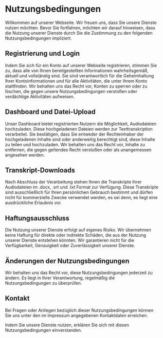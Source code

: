 # Nutzungsbedingungen

Willkommen auf unserer Webseite. Wir freuen uns, dass Sie unsere Dienste nutzen möchten. Bevor Sie fortfahren, möchten wir darauf hinweisen, dass die Nutzung unserer Dienste durch Sie die Zustimmung zu den folgenden Nutzungsbedingungen impliziert.

## Registrierung und Login
Indem Sie sich für ein Konto auf unserer Webseite registrieren, stimmen Sie zu, dass alle von Ihnen bereitgestellten Informationen wahrheitsgemäß, aktuell und vollständig sind. Sie sind verantwortlich für die Geheimhaltung Ihrer Kontoinformationen und für alle Aktivitäten, die unter Ihrem Konto stattfinden. Wir behalten uns das Recht vor, Konten zu sperren oder zu löschen, die gegen unsere Nutzungsbedingungen verstoßen oder verdächtige Aktivitäten aufweisen.

## Dashboard und Datei-Upload
Unser Dashboard bietet registrierten Nutzern die Möglichkeit, Audiodateien hochzuladen. Diese hochgeladenen Dateien werden zur Texttranskription verarbeitet. Sie bestätigen, dass Sie entweder der Rechteinhaber der hochgeladenen Inhalte sind oder anderweitig berechtigt sind, diese Inhalte zu teilen und hochzuladen. Wir behalten uns das Recht vor, Inhalte zu entfernen, die gegen geltendes Recht verstoßen oder als unangemessen angesehen werden.

## Transkript-Downloads
Nach Abschluss der Verarbeitung stehen Ihnen die Transkripte Ihrer Audiodateien im .docx, .srt und .txt Format zur Verfügung. Diese Transkripte sind ausschließlich für Ihren persönlichen Gebrauch bestimmt und dürfen nicht für kommerzielle Zwecke verwendet werden, es sei denn, es liegt eine ausdrückliche Erlaubnis vor.

## Haftungsausschluss
Die Nutzung unserer Dienste erfolgt auf eigenes Risiko. Wir übernehmen keine Haftung für direkte oder indirekte Schäden, die aus der Nutzung unserer Dienste entstehen könnten. Wir garantieren nicht für die Verfügbarkeit, Genauigkeit oder Zuverlässigkeit unserer Dienste.

## Änderungen der Nutzungsbedingungen
Wir behalten uns das Recht vor, diese Nutzungsbedingungen jederzeit zu ändern. Es liegt in Ihrer Verantwortung, regelmäßig die Nutzungsbedingungen zu überprüfen.

## Kontakt
Bei Fragen oder Anliegen bezüglich dieser Nutzungsbedingungen können Sie uns unter den im Impressum angegebenen Kontaktdaten erreichen.

Indem Sie unsere Dienste nutzen, erklären Sie sich mit diesen Nutzungsbedingungen einverstanden.